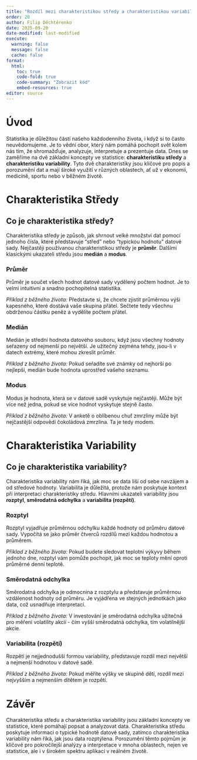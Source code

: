 ```yaml
---
title: "Rozdíl mezi charakteristikou středy a charakteristikou variability"
order: 20
author: Filip Děchtěrenko
date: 2025-09-20
date-modified: last-modified
execute:
  warning: false
  message: false
  cache: false
format:
  html:
    toc: true
    code-fold: true
    code-summary: "Zobrazit kód"
    embed-resources: true
editor: source
---
```


# Úvod

Statistika je důležitou částí našeho každodenního života, i když si to často neuvědomujeme. Je to vědní obor, který nám pomáhá pochopit svět kolem nás tím, že shromažďuje, analyzuje, interpretuje a prezentuje data. Dnes se zaměříme na dvě základní koncepty ve statistice: **charakteristiku středy** a **charakteristiku variability**. Tyto dvě charakteristiky jsou klíčové pro popis a porozumění dat a mají široké využití v různých oblastech, ať už v ekonomii, medicíně, sportu nebo v běžném životě.

# Charakteristika Středy

## Co je charakteristika středy?

Charakteristika středy je způsob, jak shrnout velké množství dat pomocí jednoho čísla, které představuje "střed" nebo "typickou hodnotu" datové sady. Nejčastěji používanou charakteristikou středy je **průměr**. Dalšími klasickými ukazateli středu jsou **medián** a **modus**.

### Průměr
Průměr je součet všech hodnot datové sady vydělený počtem hodnot. Je to velmi intuitivní a snadno pochopitelná statistika.

*Příklad z běžného života:* Představte si, že chcete zjistit průměrnou výši kapesného, které dostává vaše skupina přátel. Sečtete tedy všechnu obdrženou částku peněz a vydělíte počtem přátel.

### Medián
Medián je střední hodnota datového souboru, když jsou všechny hodnoty seřazeny od nejmenší po největší. Je užitečný zejména tehdy, jsou-li v datech extrémy, které mohou zkreslit průměr.

*Příklad z běžného života:* Pokud seřadíte své známky od nejhorší po nejlepší, medián bude hodnota uprostřed vašeho seznamu.

### Modus
Modus je hodnota, která se v datové sadě vyskytuje nejčastěji. Může být více než jedna, pokud se více hodnot vyskytuje stejně často.

*Příklad z běžného života:* V anketě o oblíbenou chuť zmrzliny může být nejčastější odpovědí čokoládová zmrzlina. Ta je tedy modem.

# Charakteristika Variability

## Co je charakteristika variability?

Charakteristika variability nám říká, jak moc se data liší od sebe navzájem a od středové hodnoty. Variabilita je důležitá, protože nám poskytuje kontext při interpretaci charakteristiky středu. Hlavními ukazateli variability jsou **rozptyl**, **směrodatná odchylka** a **variabilita (rozpětí)**.

### Rozptyl
Rozptyl vyjadřuje průměrnou odchylku každé hodnoty od průměru datové sady. Vypočítá se jako průměr čtverců rozdílů mezi každou hodnotou a průměrem.

*Příklad z běžného života:* Pokud budete sledovat teplotní výkyvy během jednoho dne, rozptyl vám pomůže pochopit, jak moc se teploty mění oproti průměrné denní teplotě.

### Směrodatná odchylka
Směrodatná odchylka je odmocnina z rozptylu a představuje průměrnou vzdálenost hodnoty od průměru. Je vyjádřena ve stejných jednotkách jako data, což usnadňuje interpretaci.

*Příklad z běžného života:* V investování je směrodatná odchylka užitečná pro měření volatility akcií - čím vyšší směrodatná odchylka, tím volatilnější akcie.

### Variabilita (rozpětí)
Rozpětí je nejjednodušší formou variability, představuje rozdíl mezi největší a nejmenší hodnotou v datové sadě.

*Příklad z běžného života:* Pokud měříte výšky ve skupině dětí, rozdíl mezi nejvyšším a nejmenším dítětem je rozpětí.

# Závěr

Charakteristika středu a charakteristika variability jsou základní koncepty ve statistice, které pomáhají popsat a analyzovat data. Charakteristika středu poskytuje informaci o typické hodnotě datové sady, zatímco charakteristika variability nám říká, jak jsou data rozptýlena. Porozumění těmto pojmům je klíčové pro pokročilejší analýzy a interpretace v mnoha oblastech, nejen ve statistice, ale i v širokém spektru aplikací v reálném životě.

